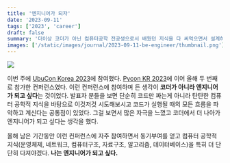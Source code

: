 ```yaml
---
title: '엔지니어가 되자'
date: '2023-09-11'
tags: ['2023', 'career']
draft: false
summary: '더이상 코더가 아닌 컴퓨터공학 전공생으로서 배웠던 지식을 다 써먹으면서 설계하고 싶다.'
images: ['/static/images/journal/2023-09-11-be-engineer/thumbnail.png']
---
```


![](/static/images/journal/2023-09-11-be-engineer/thumbnail.png)

이번 주에 [UbuCon Korea 2023](https://2023.ubuntu-kr.org/ko/)에 참여했다. [Pycon KR 2023](https://2023.pycon.kr/)에 이어 올해 두 번째로 참가한 컨퍼런스였다. 이런 컨퍼런스에 참여하며 든 생각이 **코더가 아니라 엔지니어가 되고 싶다**는 것이었다. 발표자 분들을 보면 단순히 코드만 짜는게 아니라 탄탄한 컴퓨터 공학적 지식을 바탕으로 이것저것 시도해보시고 코드가 실행될 때의 모든 흐름을 파악하고 계신다는 공통점이 있었다. 그걸 보면서 많은 자극을 느꼈고 코더에서 더 나아가 엔지니어가 되고 싶다는 생각을 했다.

올해 남은 기간동안 이런 컨퍼런스에 자주 참여하면서 동기부여를 얻고 컴퓨터 공학적 지식(운영체제, 네트워크, 컴퓨터구조, 자료구조, 알고리즘, 데이터베이스)을 특히 더 단단히 다져야겠다. **나는 엔지니어가 되고 싶다.**
